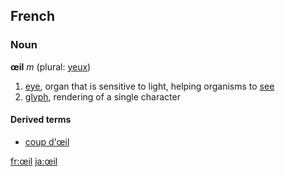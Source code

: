 ==French==
=== Noun ===
'''œil''' ''m'' (plural: [[yeux]])

# [[eye]], organ that is sensitive to light, helping organisms to [[see]]
# [[glyph]], rendering of a single character
====Derived terms====
*[[coup d'œil]]
[[fr:œil]]
[[ja:œil]]